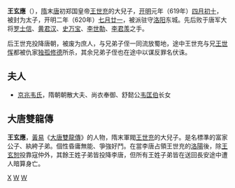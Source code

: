'''王玄應'''（{{bd|？||621年|catIdx=W}}），[[隋|隋]]末[[唐|唐]]初郑国皇帝[[王世充|王世充]]的大兒子，[[开明_(王世充)|开明]]元年（619年）[[四月初十|四月初十]]，被封为太子，开明二年（620年）[[七月廿一|七月廿一]]，被派驻守[[洛阳|洛阳]]东城。先后败于唐军大将[[罗士信|罗士信]]、[[黄君汉|黄君汉]]、[[史万宝|史万宝]]、[[李世勣|李世勣]]、[[李君羡|李君羡]]之手。

后王世充投降唐朝，被废为庶人，与兄弟子侄一同流放蜀地，途中王世充与兄[[王世恽|王世恽]]都被仇家[[独孤修德|独孤修德]]所杀，其余兄弟子侄也在途中以谋反罪名伏诛。

==夫人==
*[[京兆韦氏|京兆韦氏]]，隋朝朝散大夫、尚衣奉御、舒懿公[[韦匡伯|韦匡伯]]长女

==大唐雙龍傳==
{{黃易人物
|姓名 = 王玄應
|小說 = [[大唐雙龍傳|大唐雙龍傳]]
|門派 = 洛陽「鄭」
|身分 = 大鄭太子
|家庭 = [[王世充|王世充]]（父）<br />[[王玄恕|王玄恕]]（弟）<br/>[[韦尼子|韦尼子]]（妻妾）
}}
'''王玄應'''，[[黃易|黃易]]《[[大唐雙龍傳|大唐雙龍傳]]》的人物，隋末軍閥[[王世充|王世充]]的大兒子。是名標準的富家公子、紈絝子弟。個性昏庸無能、爭強好鬥。在當李唐占領王世充的[[洛陽|洛陽]]後，除[[王玄恕|王玄恕]]投靠寇仲外，其餘王姓子弟皆投降李唐，但所有王姓子弟皆在送回長安途中遭人暗算身亡。

[[Category:王姓|X]]
[[Category:隋朝人|W]]
[[Category:大唐雙龍傳登場人物|W]]